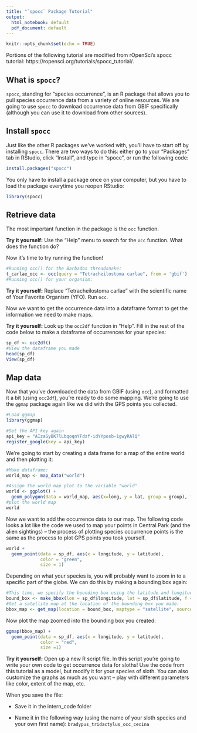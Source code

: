 ```yaml
---
title: "`spocc` Package Tutorial"
output:
  html_notebook: default
  pdf_document: default
---
```


```r
knitr::opts_chunk$set(echo = TRUE)
```

Portions of the following tutorial are modified from rOpenSci's spocc tutorial: https://ropensci.org/tutorials/spocc_tutorial/.

## What is `spocc`?

`spocc`, standing for "species occurrence", is an R package that allows you to pull species occurrence data from a variety of online resources. We are going to use `spocc` to download occurrence data from GBIF specifically (although you can use it to download from other sources).

## Install `spocc`

Just like the other R packages we've worked with, you'll have to start off by installing `spocc`. There are two ways to do this: either go to your "Packages" tab in RStudio, click "Install", and type in "spocc", or run the following code:

```r
install.packages("spocc")
```

You only have to install a package once on your computer, but you have to load the package everytime you reopen RStudio:

```r
library(spocc)
```

## Retrieve data

The most important function in the package is the `occ` function.

**Try it yourself:** Use the "Help" menu to search for the `occ` function. What does the function do?

Now it's time to try running the function!

```r
#Running occ() for the Barbados threadsnake:
t_carlae_occ <- occ(query = "Tetracheilostoma carlae", from = 'gbif')
#Running occ() for your organism:

```

**Try it yourself:** Replace "Tetracheilostoma carlae" with the scientific name of Your Favorite Organism (YFO). Run `occ`.

Now we want to get the occurrence data into a dataframe format to get the information we need to make maps.

**Try it yourself:** Look up the `occ2df` function in "Help". Fill in the rest of the code below to make a dataframe of occurrences for your species:
```r
sp_df <- occ2df()
#View the dataframe you made
head(sp_df)
View(sp_df)
```

## Map data

Now that you've downloaded the data from GBIF (using `occ`), and formatted it a bit (using `occ2df`), you're ready to do some mapping. We're going to use the `ggmap` package again like we did with the GPS points you collected.

```r
#Load ggmap
library(ggmap)

#Set the API key again
api_key = "AIzaSyBK7lLbqoqnYFdzf-idYYposb-1gwyRAlQ"
register_google(key = api_key)
```

We're going to start by creating a data frame for a map of the entire world and then plotting it:

```r
#Make dataframe:
world_map <- map_data("world")

#Assign the world map plot to the variable "world"
world <- ggplot() + 
  geom_polygon(data = world_map, aes(x=long, y = lat, group = group), fill = "grey", color = "darkgrey")
#plot the world map
world
```

Now we want to add the occurrence data to our map. The following code looks a lot like the code we used to map your points in Central Park (and the alien sightings) -- the process of plotting species occurrence points is the same as the process to plot GPS points you took yourself.

```r
world +
  geom_point(data = sp_df, aes(x = longitude, y = latitude),
             color = "green",
             size = 1)
```

Depending on what your species is, you will probably want to zoom in to a specific part of the globe. We can do this by making a bounding box again:

```r
#This time, we specify the bounding box using the latitude and longitude columns from our data
bound_box <- make_bbox(lon = sp_df$longitude, lat = sp_df$latitude, f = 2)
#Get a satellite map at the location of the bounding box you made:
bbox_map <- get_map(location = bound_box, maptype = "satellite", source = "google")
```

Now plot the map zoomed into the bounding box you created:

```r
ggmap(bbox_map) + 
  geom_point(data = sp_df, aes(x = longitude, y = latitude), 
             color = "red",
             size =1)
```

**Try it yourself:** Open up a new R script file. In this script you're going to write your own code to get occurrence data for sloths! Use the code from this tutorial as a model, but modify it for your species of sloth. You can also customize the graphs as much as you want --  play with different parameters like color, extent of the map, etc.

When you save the file:

+ Save it in the intern_code folder

+ Name it in the following way (using the name of your sloth species and your own first name): `bradypus_tridactylus_occ_cecina`



